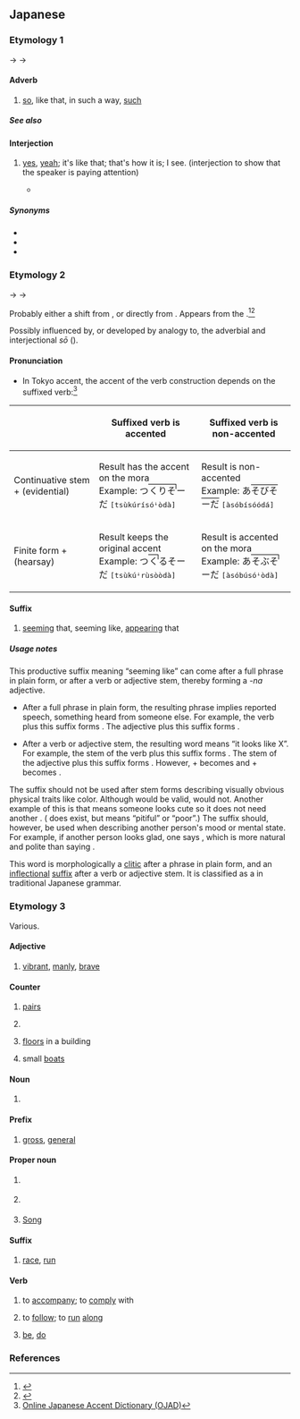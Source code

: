 {{also|ぞう|Appendix:Variations of "so"|Appendix:Variations of "sou"}}
==Japanese==

===Etymology 1===
{{phrasebook|ja}}
{{ja-kanjitab|alt=然う:rare}}
{{IPAchar|/sau/}} → {{IPAchar|/sɔː/}} → {{IPAchar|/soː/}}

====Adverb====
{{ja-pos|adverb|hhira=さう}}

# [[so]], like that, in such a way, [[such]]
#: {{ja-usex|^[[それ]] は '''そう'''。 ／ ^[[そりゃ]] '''そう''' だろ。|Well, of course.}}

=====See also=====
{{Japanese demonstratives}}

====Interjection====
{{ja-pos|interjection|hhira=さう}}

# [[yes]], [[yeah]]; it's like that; that's how it is; I see. (interjection to show that the speaker is paying attention)
#*{{quote-book|ja||{{w|Fujiko Fujio}}|{{wj|カンビュセスの籤|カンビュセスの[籤](くじ)}}||386|chapter={{lj|テレパ[椎](しい)}}|trans-chapter=Telepathinkapin|trans-title=Cambyses’s {{w|Drawing straws|Drawing}}|series={{wj|藤子・F・不二雄のSF短編|藤子不二雄 ＳＦ全短編}}|seriesvolume=1|genre=fiction|edition=2nd|location=Tokyo|publisher={{w|Chuokoron-Shinsha|Chuokoronsha}}|date=Mar 20 1987|origdate=Feb 20 1987|volume=1|section={{lj|第二章}}|isbn=4-12-001549-1}}
#*: {{ja-usex|おれたちや[[親%友]]だな！'''そう'''だな<br>'''そう'''だ　'''そう'''だ|^おれ-たち や しん%ゆう だ な！'''^そう''' だ な <br> '''^そう''' だ　'''^そう''' だ|We are bosom buddies! '''Yes''', we are. <br> '''Yes''', we are. '''Yes''', we are.}}

=====Synonyms=====
* {{ja-r|はい}}
* {{ja-r|その通り|その とおり}}
* {{ja-r|うん}}

===Etymology 2===
{{IPAchar|/sau/}} → {{IPAchar|/sɔː/}} → {{IPAchar|/soː/}}

Probably either a shift from {{m|ja|様|tr=sama}}, or directly from {{m|ja|相|tr=sō}}.  Appears from the {{w|Muromachi period}}.<ref name="KDJ">{{R:Kokugo Dai Jiten}}</ref><ref name="DJR">{{R:Daijirin}}</ref>

Possibly influenced by, or developed by analogy to, the adverbial and interjectional ''sō'' ({{m|ja|然う}}).

====Pronunciation====
{{ja-pron}}
* In Tokyo accent, the accent of the verb construction depends on the suffixed verb:<ref>[http://www.gavo.t.u-tokyo.ac.jp/ojad/kouzokugo Online Japanese Accent Dictionary (OJAD)]</ref>
{| class=wikitable
! !! Suffixed verb is accented !! Suffixed verb is non-accented
|-
! Continuative stem + {{ja-r|そう}} (evidential)
| Result has the accent on the {{ja-r|そ}} mora<br>Example: <span lang="ja" class="Jpan">つ<span style="border-top:1px solid black;position:relative;padding:1px;">くりそ<span style="position:absolute;top:0;bottom:67%;right:0%;border-right:1px solid black;">&#8203;</span></span>ーだ</span> <span class="Latn"><samp>[tsùkúrísóꜜòdà]</samp></span>
| Result is non-accented<br>Example: <span lang="ja" class="Jpan">あ<span style="border-top:1px solid black">そびそーだ</span></span> <span class="Latn"><samp>[àsóbísóódá]</samp></span>
|-
! Finite form + {{ja-r|そう}} (hearsay)
| Result keeps the original accent<br>Example: <span lang="ja" class="Jpan">つ<span style="border-top:1px solid black;position:relative;padding:1px;">く<span style="position:absolute;top:0;bottom:67%;right:0%;border-right:1px solid black;">&#8203;</span></span>るそーだ</span> <span class="Latn"><samp>[tsùkúꜜrùsòòdà]</samp></span>
| Result is accented on the {{ja-r|そ}} mora<br>Example: <span lang="ja" class="Jpan">あ<span style="border-top:1px solid black;position:relative;padding:1px;">そぶそ<span style="position:absolute;top:0;bottom:67%;right:0%;border-right:1px solid black;">&#8203;</span></span>ーだ</span> <span class="Latn"><samp>[àsóbúsóꜜòdà]</samp></span>
|}

====Suffix====
{{ja-pos|suffix}}

# [[seem]]ing that, seeming like, [[appear]]ing that

=====Usage notes=====
This productive suffix meaning “seeming like” can come after a full phrase in plain form, or after a verb or adjective stem, thereby forming a ''-na'' adjective.

* After a full phrase in plain form, the resulting phrase implies reported speech, something heard from someone else. For example, the verb {{m|ja|降る|tr=furu|t=to fall from the sky}} plus this suffix forms {{m|ja||降る'''そう'''|tr=furu '''sō'''|t='''I've heard that''' it will rain” or “'''someone told me that''' it will rain}}. The adjective {{m|ja|美味しい|tr=oishii|t=delicious}} plus this suffix forms {{m|ja||美味しい'''そう'''|tr=oishii '''sō'''|t='''I've heard that''' it's delicious}}.

* After a verb or adjective stem, the resulting word means “it looks like X”. For example, the stem {{m|ja||降り|tr=furi-}} of the verb {{m|ja|降る|tr=furu|t=to fall from the sky}} plus this suffix forms {{m|ja||降り'''そう'''|tr=furi'''sō'''|t=it '''looks''' like it will rain}}. The stem {{m|ja||美味し|tr=oishi-}} of the adjective {{m|ja|美味しい|tr=oishii|t=delicious}} plus this suffix forms {{m|ja||美味し'''そう'''|tr=oishi'''sō'''|t='''looks''' delicious}}. However, {{m|ja|良い|いい|tr=ii}} + {{m|ja||そう}} becomes {{m|ja|よさそう|tr=yosasō}} and {{m|ja|ない|tr=nai}} + {{m|ja||そう}} becomes {{m|ja|なさそう|tr=nasasō}}.

The suffix should not be used after stem forms describing visually obvious physical traits like color. Although {{m|ja||赤い'''そう'''|tr=akai '''sō'''|t='''I've heard that''' it's red}} would be valid, {{m|ja||*赤'''そう'''|tr=aka'''sō'''|t=it '''seems''' red}} would not. Another example of this is that {{m|ja|可愛い|tr=kawaii}} means someone looks cute so it does not need another {{m|ja||そう}}. ({{m|ja|かわいそう|tr=kawaisō}} does exist, but means “pitiful” or “poor”.) The suffix should, however, be used when describing another person's mood or mental state. For example, if another person looks glad, one says {{m|ja||嬉し'''そう'''|tr=ureshi'''sō'''|t=you '''seem''' glad}}, which is more natural and polite than saying {{m|ja|嬉しい|tr=ureshii|t=you are glad}}.

This word is morphologically a [[clitic]] after a phrase in plain form, and an [[inflectional]] [[suffix]] after a verb or adjective stem. It is classified as a {{m|ja|助動詞|tr=jodōshi|t=auxiliary verb}} in traditional Japanese grammar.

===Etymology 3===
Various.

====Adjective====
{{ja-adj|infl=na}}

# {{ja-def|壮}} [[vibrant]], [[manly]], [[brave]]

====Counter====
{{ja-pos|counter}}

# {{ja-def|双}} [[pair]]s
# {{ja-def|壮}}
# {{ja-def|層}} [[floor]]s in a building
# {{ja-def|艘}} small [[boat]]s

====Noun====
{{ja-noun}}

# {{ja-see|双|壮|宗|奏|相|草|荘|庄|曹|喪|惣|葬|装|僧|想|層|争|箏|甑|騒|左右|疎雨|疏雨}}

====Prefix====
{{ja-pos|prefix}}

# {{ja-def|総}} [[gross]], [[general]]

====Proper noun====
{{ja-pos|proper}}

# {{ja-def|壮}} {{given name|ja|male}}
# {{ja-def|宗}} {{surname|ja}}
# {{ja-def|宋}} [[Song]]

====Suffix====
{{ja-pos|suffix}}

# {{ja-def|走}} [[race]], [[run]]

====Verb====
{{ja-verb}}

# {{ja-def|添う|副う}} to [[accompany]]; to [[comply]] with
# {{ja-def|沿う}} to [[follow]]; to [[run]] [[along]]
# {{ja-def|候}} {{q|[[auxiliary]]}} [[be]], [[do]]

===References===
<references/>